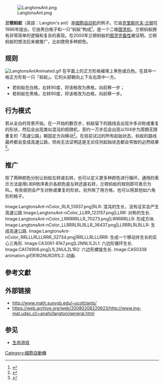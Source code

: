 [[File:LangtonsAnt.png|right]]

'''兰顿蚂蚁'''（英語：Langton's ant）是[[细胞自动机|细胞自动机]]的例子。它由[[克里斯托夫·兰顿|克里斯托夫·兰顿]]在1986年提出，它由黑白格子和一只“蚂蚁”构成<ref>{{cite journal | doi = 10.1016/0167-2789(86)90237-X | last = Langton | first = Chris G. | title = Studying artificial life with cellular automata | year = 1986 | journal = Physica D: Nonlinear Phenomena | volume = 22 | pages = 120–149 | issue = 1-3}}</ref>，是一个二维[[图灵机|图灵机]]。兰顿蚂蚁拥有非常简单的逻辑和复杂的表现。在2000年兰顿蚂蚁的[[图灵完备性|图灵完备性]]被证明。兰顿蚂蚁的想法后来被推广，比如使用多种颜色。

==规则==
[[File:LangtonsAntAnimated.gif|right]]
在平面上的正方形格被填上黑色或白色。在其中一格正方形有一只「蚂蚁」。它的头部朝向上下左右其中一方。

* 若蚂蚁在白格，右转90度，将该格改为黑格，向前移一步；
* 若蚂蚁在黑格，左转90度，将该格改为白格，向前移一步。

==行为模式==
若从全白的背景开始，在一开始的数百步，蚂蚁留下的路线会出现许多对称或重复的形状，然后会出现类似混沌的假随机，至约一万步后会出现以104步为周期无限重复的「高速公路」朝固定方向移动<ref>{{cite book|last=Pratchett|first=Terry|title=The Science Of Discworld|url=https://archive.org/details/scienceofdiscwor0000prat_u4k1|year=1999}}</ref>。在目前试过的所有起始状态，蚂蚁的路线最终都会变成高速公路，但尚无法证明这是无论任何起始状态都会导致的必然结果<ref>{{cite journal |last1=Bunimovich |first=Leonid A. |last2=Troubetzkoy |first2=Serge E. |title=Recurrence properties of Lorentz lattice gas cellular automata |url=https://archive.org/details/sim_journal-of-statistical-physics_1992-04_67_1-2/page/289 |journal=Journal of Statistical Physics |volume=67 |issue=1-2 |pages=289–302 |year=1992 |doi=10.1007/BF01049035}}</ref>。

==推广==
除了两种颜色分别让蚂蚁左转或右转，也可以定义更多种颜色进行循环。通用的表示方法是用L和R依序表示各颜色是左转还是右转，兰顿蚂蚁的规则即可表示为RL。有些规则会产生对称或重复的形状。另外除了用方格，也可以用其他如六角形的格子。

<gallery caption="使用多种颜色的兰顿蚂蚁的示例">
Image:LangtonsAnt-nColor_RLR_13937.png|RLR: 混沌的生长，没有证实会产生高速公路
Image:LangtonsAnt-nColor_LLRR_123157.png|LLRR: 对称的生长.
Image:LangtonsAnt-nColor_LRRRRRLLR_70273.png|LRRRRRLLR: 形成方块.
Image:LangtonsAnt-nColor_LLRRRLRLRLLR_36437.png|LLRRRLRLRLLR: 生成高速公路.
Image:LangtonsAnt-nColor_RRLLLRLLLRRR_32734.png|RRLLLRLLLRRR: 生成一个移动并生长的实心三角形.
Image:CA3061-81k7.png|L2NNL1L2L1: 六边形循环生长.
Image:CA174906.png|L1L2NUL2L1R2: 六边形螺旋生长.
Image:CA50338 animation.gif|R1R2NUR2R1L2: 动画.
</gallery>

== 參考文獻 ==
<references/>

== 外部链接 ==
{{Commonscat|Langton's ant}}
* http://www.math.sunysb.edu/~scott/ants/ {{Wayback|url=http://www.math.sunysb.edu/~scott/ants/ |date=20141023224411 }}
* https://web.archive.org/web/20080208220623/http://www.ing-mat.udec.cl/~anahi/langton/general.html

== 参见 ==
* [[生命游戏|生命游戏]]

[[Category:細胞自動機|Category:細胞自動機]]